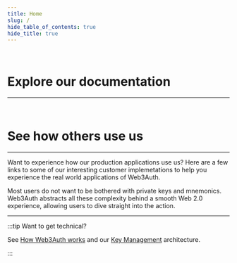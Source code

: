 ```yaml
---
title: Home
slug: /
hide_table_of_contents: true
hide_title: true
---
```



<QuickStartOverview />

<br />

# Explore our documentation

---

<QuickNavigation />

<br />

# See how others use us

---

Want to experience how our production applications use us? Here are a few links to some of our interesting customer implemetations to help you
experience the real world applications of Web3Auth.

Most users do not want to be bothered with private keys and mnemonics. Web3Auth abstracts all these complexity behind a smooth Web 2.0 experience,
allowing users to dive straight into the action.

<UsecaseCards />

---

:::tip Want to get technical?

See [How Web3Auth works](/overview/how-web3auth-works) and our [Key Management](/overview/key-management) architecture.

:::
